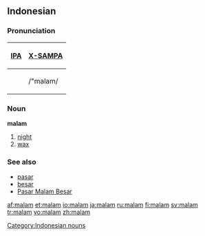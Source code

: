 ==Indonesian==
===Pronunciation===
{| border=1 cellpadding=5
! [[w:IPA|IPA]] !! [[w:X-SAMPA|X-SAMPA]]
|-
| {{IPAchar|/ˈmalam/}} || /"malam/
|}

===Noun===
'''malam'''

#[[night]]
#[[wax]]

===See also===
*[[pasar]]
*[[besar]]
*[[w:Pasar Malam Besar|Pasar Malam Besar]]

[[Category:Indonesian nouns]]

[[af:malam]]
[[et:malam]]
[[io:malam]]
[[ja:malam]]
[[ru:malam]]
[[fi:malam]]
[[sv:malam]]
[[tr:malam]]
[[vo:malam]]
[[zh:malam]]